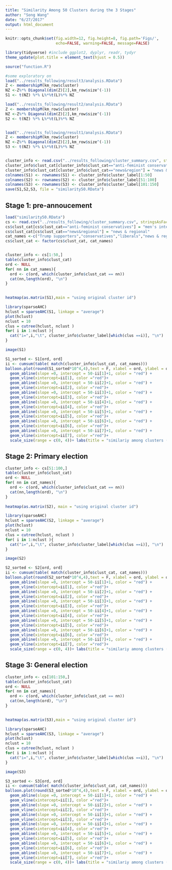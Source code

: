 ```yaml
---
title: "Similarity Among 50 Clusters during the 3 Stages"
author: "Song Wang"
date: "6/27/2017"
output: html_document
---
```



```r
knitr::opts_chunk$set(fig.width=12, fig.height=8, fig.path='Figs/',
                      echo=FALSE, warning=FALSE, message=FALSE)

library(tidyverse) #include ggplot2, dyplyr, readr, tydyr
theme_update(plot.title = element_text(hjust = 0.5))

source("function.R")
```


```r
 
#some exploratory on 
load("../results_following/result3/analysis.RData")
Z <- membershipM(km_row$cluster)
NZ <-Z%*% Diagonal(dim(Z)[2],km_row$size^(-1))
S1 <- t(NZ) %*% L%*%t(L)%*% NZ

load("../results_following/result2/analysis.RData")
Z <- membershipM(km_row$cluster)
NZ <-Z%*% Diagonal(dim(Z)[2],km_row$size^(-1))
S2 <- t(NZ) %*% L%*%t(L)%*% NZ


load("../results_following/result1/analysis.RData")
Z <- membershipM(km_row$cluster)
NZ <-Z%*% Diagonal(dim(Z)[2],km_row$size^(-1))
S3 <- t(NZ) %*% L%*%t(L)%*% NZ


cluster_info <- read.csv("../results_following/cluster_summary.csv", stringsAsFactors = F)
cluster_info$clust_cat[cluster_info$clust_cat=="anti-feminist conservatives"] = "men's interests"
cluster_info$clust_cat[cluster_info$clust_cat=="news&region"] = "news & region"
colnames(S1) <- rownames(S1) <- cluster_info$cluster_label[1:50]
colnames(S2) <- rownames(S2) <- cluster_info$cluster_label[51:100]
colnames(S3) <- rownames(S3) <- cluster_info$cluster_label[101:150]
save(S1,S2,S3, file = "similarity50.RData")

```

## Stage 1:  pre-annoucement

```r
load("similarity50.RData")
cs <- read.csv("../results_following/cluster_summary.csv", stringsAsFactors = F)
cs$clust_cat[cs$clust_cat=="anti-feminist conservatives"] = "men's interests"
cs$clust_cat[cs$clust_cat=="news&regional"] = "news & regional"
cat_names <-c("Trump supporters","conservatives","liberals","news & regional","men's interests", "international","non-political", "other countries")
cs$clust_cat <- factor(cs$clust_cat, cat_names)


cluster_info <- cs[1:50,]
table(cluster_info$clust_cat)
ord <- NULL
for( nn in cat_names){
  ord <- c(ord, which(cluster_info$clust_cat == nn))
  cat(nn,length(ord), "\n")
}

  
heatmap(as.matrix(S1),main = "using original cluster id")

library(sparseAHC)
hclust = sparseAHC(S1, linkage = "average")
plot(hclust)
nclust = 10
clus = cutree(hclust, nclust )
for( i in 1:nclust ){
  cat("i=",i,"\t", cluster_info$cluster_label[which(clus ==i)], "\n")
}

image(S1) 

S1_sorted <- S1[ord, ord]
ii <- cumsum(table( match(cluster_info$clust_cat, cat_names)))
balloon.plot(round(S1_sorted*10^4,4),text = F, xlabel = ord, ylabel = ord)+
  geom_abline(slope =0, intercept = 50-ii[1]+1, color = "red") +
  geom_vline(xintercept=ii[1], color ="red")+
  geom_abline(slope =0, intercept = 50-ii[2]+1, color = "red") +
  geom_vline(xintercept=ii[2], color ="red")+
  geom_abline(slope =0, intercept = 50-ii[3]+1, color = "red") +
  geom_vline(xintercept=ii[3], color ="red")+
  geom_abline(slope =0, intercept = 50-ii[4]+1, color = "red") +
  geom_vline(xintercept=ii[4], color ="red")+
  geom_abline(slope =0, intercept = 50-ii[5]+1, color = "red") +
  geom_vline(xintercept=ii[5], color ="red")+
  geom_abline(slope =0, intercept = 50-ii[6]+1, color = "red") +
  geom_vline(xintercept=ii[6], color ="red")+
  geom_abline(slope =0, intercept = 50-ii[7]+1, color = "red") +
  geom_vline(xintercept=ii[7], color ="red")+
  scale_size(range = c(0, 4))+ labs(title = "similariy among clusters (in 1e-4)")


```

## Stage 2: Primary election

```r
cluster_info <- cs[51:100,]
table(cluster_info$clust_cat)
ord <- NULL
for( nn in cat_names){
  ord <- c(ord, which(cluster_info$clust_cat == nn))
  cat(nn,length(ord), "\n")
}
  
heatmap(as.matrix(S2), main = "using original cluster id")

library(sparseAHC)
hclust = sparseAHC(S2, linkage = "average")
plot(hclust)
nclust = 10
clus = cutree(hclust, nclust )
for( i in 1:nclust ){
  cat("i=",i,"\t", cluster_info$cluster_label[which(clus ==i)], "\n")
}

image(S2) 

S2_sorted <- S2[ord, ord]
ii <- cumsum(table( match(cluster_info$clust_cat, cat_names)))
balloon.plot(round(S2_sorted*10^4,4),text = F, xlabel = ord, ylabel = ord)+
  geom_abline(slope =0, intercept = 50-ii[1]+1, color = "red") +
  geom_vline(xintercept=ii[1], color ="red")+
  geom_abline(slope =0, intercept = 50-ii[2]+1, color = "red") +
  geom_vline(xintercept=ii[2], color ="red")+
  geom_abline(slope =0, intercept = 50-ii[3]+1, color = "red") +
  geom_vline(xintercept=ii[3], color ="red")+
  geom_abline(slope =0, intercept = 50-ii[4]+1, color = "red") +
  geom_vline(xintercept=ii[4], color ="red")+
  geom_abline(slope =0, intercept = 50-ii[5]+1, color = "red") +
  geom_vline(xintercept=ii[5], color ="red")+
  geom_abline(slope =0, intercept = 50-ii[6]+1, color = "red") +
  geom_vline(xintercept=ii[6], color ="red")+
  geom_abline(slope =0, intercept = 50-ii[7]+1, color = "red") +
  geom_vline(xintercept=ii[7], color ="red")+
  scale_size(range = c(0, 4))+ labs(title = "similariy among clusters (in 1e-4)")

```

## Stage 3: General election

```r
cluster_info <- cs[101:150,]
table(cluster_info$clust_cat)
ord <- NULL
for( nn in cat_names){
  ord <- c(ord, which(cluster_info$clust_cat == nn))
  cat(nn,length(ord), "\n")
}

  
heatmap(as.matrix(S3),main = "using original cluster id")

library(sparseAHC)
hclust = sparseAHC(S3, linkage = "average")
plot(hclust)
nclust = 10
clus = cutree(hclust, nclust )
for( i in 1:nclust ){
  cat("i=",i,"\t", cluster_info$cluster_label[which(clus ==i)], "\n")
}

image(S3) 

S3_sorted <- S3[ord, ord]
ii <- cumsum(table( match(cluster_info$clust_cat, cat_names)))
balloon.plot(round(S3_sorted*10^4,4),text = F, xlabel = ord, ylabel = ord)+
  geom_abline(slope =0, intercept = 50-ii[1]+1, color = "red") +
  geom_vline(xintercept=ii[1], color ="red")+
  geom_abline(slope =0, intercept = 50-ii[2]+1, color = "red") +
  geom_vline(xintercept=ii[2], color ="red")+
  geom_abline(slope =0, intercept = 50-ii[3]+1, color = "red") +
  geom_vline(xintercept=ii[3], color ="red")+
  geom_abline(slope =0, intercept = 50-ii[4]+1, color = "red") +
  geom_vline(xintercept=ii[4], color ="red")+
  geom_abline(slope =0, intercept = 50-ii[5]+1, color = "red") +
  geom_vline(xintercept=ii[5], color ="red")+
  geom_abline(slope =0, intercept = 50-ii[6]+1, color = "red") +
  geom_vline(xintercept=ii[6], color ="red")+
  geom_abline(slope =0, intercept = 50-ii[7]+1, color = "red") +
  geom_vline(xintercept=ii[7], color ="red")+
  scale_size(range = c(0, 4))+ labs(title = "similariy among clusters (in 1e-4)")

```